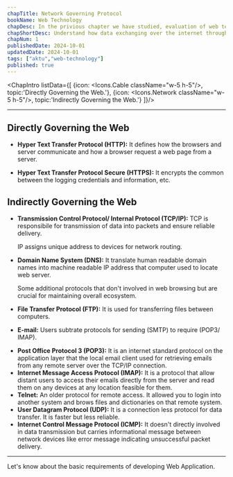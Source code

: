 ```yaml
---
chapTitle: Network Governing Protocol 
bookName: Web Technology
chapDesc: In the privious chapter we have studied, evaluation of web technology and the Strategies of development of web development.
chapShortDesc: Understand how data exchanging over the internet through different protocols. as HTTP/HTTPs, FTP, SMTP/IMAP, etc.
chapNum: 1
publishedDate: 2024-10-01
updatedDate: 2024-10-01
tags: ["aktu","web-technology"]
published: true
---
```


<ChapIntro listData={[
  {icon: <Icons.Cable className="w-5 h-5"/>, topic:'Directly Governing the Web.'},
  {icon: <Icons.Network className="w-5 h-5"/>, topic:'Indirectly Governing the Web.'}
]}/>

---

## Directly Governing the Web
- **Hyper Text Transfer Protocol (HTTP):** It defines how the browsers and server communicate and how a browser request a web page from a server.

- **Hyper Text Transfer Protocol Secure (HTTPS):** It encrypts the common between the logging credentials and information, etc.

## Indirectly Governing the Web 
- **Transmission Control Protocol/ Internal Protocol (TCP/IP):** TCP is responsibile for transmission of data into packets and ensure reliable delivery. 

    IP assigns unique address to devices for network routing.
- **Domain Name System (DNS):** It translate human readable domain names into machine readable IP address that computer used to locate web server. 
    
    Some additional protocols that don't involved in web browsing but are crucial for maintaining overall ecosystem.
- **File Transfer Protocol (FTP):** It is used for transferring files between computers.
- **E-mail:** Users subtrate protocols for sending (SMTP) to require (POP3/ IMAP).

<FigureMdx lightUrl="wt-smtp-email-diagram" desc="Simple Mail Transfer Protocol SMTP diagram."/>

- **Post Office Protocol 3 (POP3):** It is an internet standard protocol on the application layer that the local email client used for retrieving emails from any remote server over the TCP/IP connection.
- **Internet Message Access Protocol (IMAP):** It is a protocol that allow distant users to access their emails directly from the server and read them on any devices at any location feasible for them.
- **Telnet:** An older protocol for remote access. It allowed you to login into another system and brows files and dictionaries on that remote system.
- **User Datagram Protocol (UDP):** It is a connection less protocol for data transfer. It is faster but less reliable.
- **Internet Control Message Protocol (ICMP):** It doesn't directly involved in data transmission but carries informational message between network devices like error message indicating unsuccessful packet delivery.

---
<NextUp nextChap="2" nextChapName="Writing Web Projects" nextChapLink="/web-technology/writing-web-projects"> Let's know about the basic requirements of developing Web Application. </NextUp>
